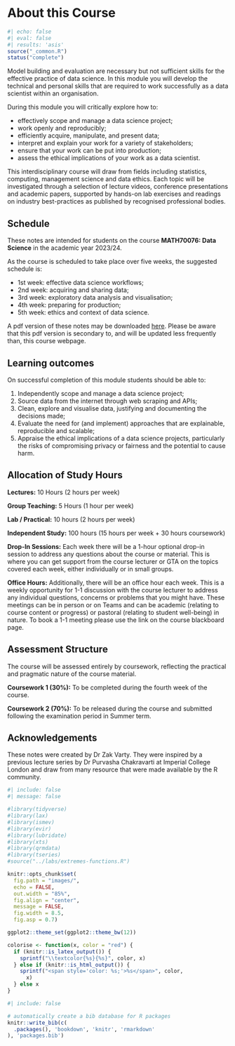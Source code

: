 # About this Course {.unnumbered}


```r
#| echo: false
#| eval: false
#| results: 'asis'
source("_common.R")
status("complete")
```

<!--## Course Description {.unnumbered}-->

Model building and evaluation are necessary but not sufficient skills for the effective practice of data science. In this module you will develop the technical and personal skills that are required to work successfully as a data scientist within an organisation. 

<!-- 
::: small_right
<img src="images/EDS-logo.jpg" alt="Logo"/>
:::
-->

During this module you will critically explore how to:

- effectively scope and manage a data science project; 
- work openly and reproducibly;
- efficiently acquire, manipulate, and present data;
- interpret and explain your work for a variety of stakeholders;
- ensure that your work can be put into production; 
- assess the ethical implications of your work as a data scientist.


This interdisciplinary course will draw from fields including statistics, computing, management science and data ethics. Each topic will be investigated through a selection of lecture videos, conference presentations and academic papers, supported by hands-on lab exercises and readings on industry best-practices as published by recognised professional bodies. 


## Schedule {-}

These notes are intended for students on the course **MATH70076: Data Science** in the academic year 2023/24.

As the course is scheduled to take place over five weeks, the suggested schedule is:

-   1st week: effective data science workflows;
-   2nd week: acquiring and sharing data;
-   3rd week: exploratory data analysis and visualisation;
-   4th week: preparing for production;
-   5th week: ethics and context of data science.

A pdf version of these notes may be downloaded [here](./Effective-Data-Science.pdf). Please be aware that this pdf version is secondary to, and will be updated less frequently than, this course webpage.


## Learning outcomes {-}

On successful completion of this module students should be able to:

1. Independently scope and manage a data science project; 
2. Source data from the internet through web scraping and APIs;
3. Clean, explore and visualise data, justifying and documenting the decisions made;
4. Evaluate the need for (and implement) approaches that are explainable, reproducible and scalable;
5. Appraise the ethical implications of a data science projects, particularly the risks of compromising privacy or fairness and the potential to cause harm.

## Allocation of Study Hours {-}

**Lectures:** 10 Hours (2 hours per week)

**Group Teaching:** 5 Hours  (1 hour per week)

**Lab / Practical:** 10 hours  (2 hours per week)

**Independent Study:** 100 hours (15 hours per week + 30 hours coursework)

**Drop-In Sessions:** Each week there will be a 1-hour optional drop-in session to address any questions about the course or material. This is where you can get support from the course lecturer or GTA on the topics covered each week, either individually or in small groups.

**Office Hours:** Additionally, there will be an office hour each week. This is a weekly opportunity for 1-1 discussion with the course lecturer to address any individual questions, concerns or problems that you might have. These meetings can be in person or on Teams and can be academic (relating to course content or progress) or pastoral (relating to student well-being) in nature. To book a 1-1 meeting please use the link on the course blackboard page.

## Assessment Structure {-}

The course will be assessed entirely by coursework, reflecting the practical and pragmatic nature of the course material.

**Coursework 1 (30%):** To be completed during the fourth week of the course.

**Coursework 2 (70%):** To be released during the course and submitted following the examination period in Summer term. 

## Acknowledgements {-}

These notes were created by Dr Zak Varty. They were inspired by a previous lecture series by Dr Purvasha Chakravarti at Imperial College London and draw from many resource that were made available by the R community.


```r
#| include: false
#| message: false

#library(tidyverse)
#library(lax)
#library(ismev)
#library(evir)
#library(lubridate)
#library(xts)
#library(qrmdata)
#library(tseries)
#source("../labs/extremes-functions.R")

knitr::opts_chunk$set(
  fig.path = "images/",
  echo = FALSE,
  out.width = "85%",
  fig.align = "center",
  message = FALSE,
  fig.width = 8.5,
  fig.asp = 0.7)

ggplot2::theme_set(ggplot2::theme_bw(12))

colorise <- function(x, color = "red") {
  if (knitr::is_latex_output()) {
    sprintf("\\textcolor{%s}{%s}", color, x)
  } else if (knitr::is_html_output()) {
    sprintf("<span style='color: %s;'>%s</span>", color, 
      x)
  } else x
}
```

```r
#| include: false

# automatically create a bib database for R packages
knitr::write_bib(c(
  .packages(), 'bookdown', 'knitr', 'rmarkdown'
), 'packages.bib')
```
